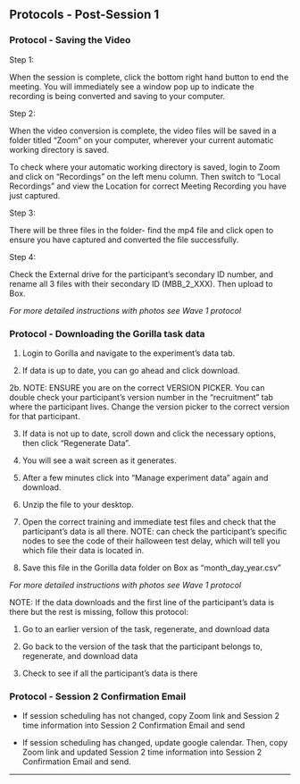 ## Protocols - Post-Session 1   

  

### Protocol - Saving the Video 

  

Step 1: 

When the session is complete, click the bottom right hand button to end the meeting. You will immediately see a window pop up to indicate the recording is being converted and saving to your computer.  

 

Step 2: 

When the video conversion is complete, the video files will be saved in a folder titled "Zoom" on your computer, wherever your current automatic working directory is saved.  

  

To check where your automatic working directory is saved, login to Zoom and click on "Recordings" on the left menu column. Then switch to "Local Recordings" and view the Location for correct Meeting Recording you have just captured.  

 

Step 3: 

There will be three files in the folder- find the mp4 file and click open to ensure you have captured and converted the file successfully.  

 

Step 4: 

Check the External drive for the participant's secondary ID number, and rename all 3 files with their secondary ID (MBB_2_XXX). Then upload to Box.  

 

*For more detailed instructions with photos see Wave 1 protocol* 

  

### Protocol - Downloading the Gorilla task data 

  

1. Login to Gorilla and navigate to the experiment's data tab.  

2. If data is up to date, you can go ahead and click download.  

2b. NOTE: ENSURE you are on the correct VERSION PICKER. You can double check your participant's version number in the "recruitment" tab where the participant lives. Change the version picker to the correct version for that participant.   

3. If data is not up to date, scroll down and click the necessary options, then click "Regenerate Data".  

4. You will see a wait screen as it generates.  

5. After a few minutes click into "Manage experiment data" again and download.  

6. Unzip the file to your desktop. 

7. Open the correct training and immediate test files and check that the participant's data is all there. NOTE: can check the participant's specific nodes to see the code of their halloween test delay, which will tell you which file their data is located in. 

8. Save this file in the Gorilla data folder on Box as "month_day_year.csv" 

  

*For more detailed instructions with photos see Wave 1 protocol* 

 

NOTE: If the data downloads and the first line of the participant's data is there but the rest is missing, follow this protocol: 

1. Go to an earlier version of the task, regenerate, and download data 

2. Go back to the version of the task that the participant belongs to, regenerate, and download data 

3. Check to see if all the participant's data is there  

  

### Protocol - Session 2 Confirmation Email 

  

- If session scheduling has not changed, copy Zoom link and Session 2 time information into Session 2 Confirmation Email and send 

- If session scheduling has changed, update google calendar. Then, copy Zoom link and updated Session 2 time information into Session 2 Confirmation Email and send.  

-----------